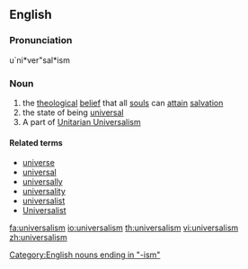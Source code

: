 ==English==

===Pronunciation===
u`ni*ver"sal*ism
{{wikipedia}}

===Noun===
{{en-noun|s|-}}

# the [[theological]] [[belief]] that all [[soul]]s can [[attain]] [[salvation]]
# the state of being [[universal]]
# A part of [[Unitarian Universalism]]

====Related terms====
* [[universe]]
* [[universal]]
* [[universally]]
* [[universality]]
* [[universalist]]
* [[Universalist]]

[[Category:English nouns ending in "-ism"]]

[[fa:universalism]]
[[io:universalism]]
[[th:universalism]]
[[vi:universalism]]
[[zh:universalism]]